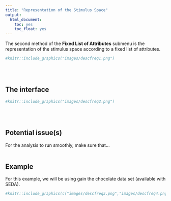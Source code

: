 ```yaml
---
title: "Representation of the Stimulus Space"
output:
  html_document:
    toc: yes
    toc_float: yes
---
```


The second method of the **Fixed List of Attributes** submenu is the representation of the stimulus space according to a fixed list of attributes.

```r
#knitr::include_graphics("images/descfreq1.png")
```
<br><br />

## **The interface**


```r
#knitr::include_graphics("images/descfreq2.png")
```
<br><br />

## **Potential issue(s)**
For the analysis to run smoothly, make sure that...
<br><br />

## **Example**
For this example, we will be using gain the chocolate data set (available with SEDA).
```r
#knitr::include_graphics(c("images/descfreq3.png","images/descfreq4.png"))
```
<br><br />